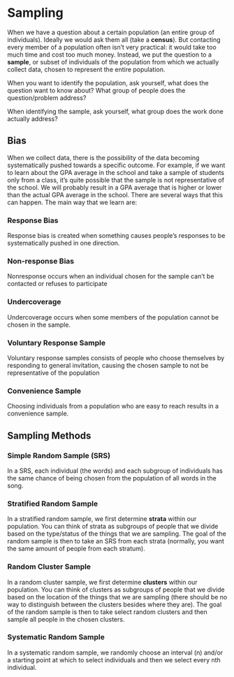 # Sampling

When we have a question about a certain population (an entire group of
individuals). Ideally we would ask them all (take a **census**). But
contacting every member of a population often isn't very practical: it
would take too much time and cost too much money. Instead, we put the
question to a **sample**, or subset of individuals of the population
from which we actually collect data, chosen to represent the entire
population.

When you want to identify the population, ask yourself, what does the
question want to know about? What group of people does the
question/problem address?

When identifying the sample, ask yourself, what group does the work done
actually address?

## Bias

When we collect data, there is the possibility of the data becoming
systematically pushed towards a specific outcome. For example, if we
want to learn about the GPA average in the school and take a sample of
students only from a class, it's quite possible that the sample is not
representative of the school. We will probably result in a GPA average
that is higher or lower than the actual GPA average in the school. There
are several ways that this can happen. The main way that we learn are:

### Response Bias

Response bias is created when something causes people’s responses to be systematically pushed in one direction.  

### Non-response Bias

Nonresponse occurs when an individual chosen for the sample can’t be contacted or refuses to participate

### Undercoverage

Undercoverage occurs when some members of the population cannot be chosen in the sample. 

### Voluntary Response Sample

Voluntary response samples consists of people who choose themselves by responding to general invitation, causing the chosen sample to not be representative of the population

### Convenience Sample

Choosing individuals from a population who are easy to reach results in a convenience sample.

## Sampling Methods

### Simple Random Sample (SRS)

In a SRS, each individual (the words) and each subgroup of individuals has the same chance of being chosen from the population of all words in the song. 

### Stratified Random Sample

In a stratified random sample, we first determine **strata** within our population. You can think of strata as subgroups of people that we divide based on the type/status of the things that we are sampling. The goal of the random sample is then to take an SRS from each strata (normally, you want the same amount of people from each stratum).

### Random Cluster Sample

In a random cluster sample, we first determine **clusters** within our population. You can think of clusters as subgroups of people that we divide based on the location of the things that we are sampling (there should be no way to distinguish between the clusters besides  where they are). The goal of the random sample is then to take select random clusters and then sample all people in the chosen clusters.

### Systematic Random Sample

In a systematic random sample, we randomly choose an interval (n) and/or a starting point at which to select individuals and then we select every nth individual.
